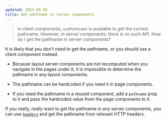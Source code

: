 ```yaml
---
updated: 2023-05-05
title: Get pathname in server components
---
```


> In client components, `usePathname` is available to get the current pathname. However, in server
> components, there is no such API. How do I get the pathname in server components?

It is likely that you don't need to get the pathname, or you should use a client component instead.

- Because layout server components are not recomputed when you navigate in the pages under it, it is
  impossible to determine the pathname in any layout components.

- The pathname can be hardcoded if you need it in page components.

- If you need the pathname in a reused component, add a `pathname` prop to it and pass the hardcoded
  value from the page components to it.

If you really, _really_ want to get the pathname in any server components, you can use
[`headers`](https://nextjs.org/docs/app/api-reference/functions/headers) and get the pathname from
relevant HTTP headers.
